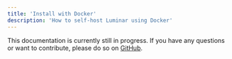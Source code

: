 ```yaml
---
title: 'Install with Docker'
description: 'How to self-host Luminar using Docker'
---
```


This documentation is currently still in progress. If you have any questions or want to contribute, please do so on [GitHub](https://luminar.so/github).